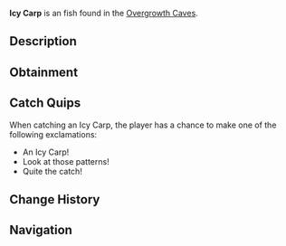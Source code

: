 {{FishInfobox
|image          = Icy Carp.png
|rarity         = Unusual
|sea            = First Sea
|location       = [[Overgrowth Caves]]
|sublocation    = 
|sources        = Fishing Rod
|radar_location = 
|xp             = 120
|weather        = 
|time           = 
|season         = Winter
|bait           = Bagel
|base_weight    = 7
|base_value     = 250
|weight_range   = 4
|base_chance    = 45
|base_resil     = 65
}}
'''Icy Carp''' is an {{Rarity|Unusual}} fish found in the [[Overgrowth Caves]].

== Description ==
{{Description|A hardy carp whose scales have adapted to form intricate ice-crystal patterns.|Bestiary Entry}}

== Obtainment ==
{{Description|Prefers the deeper pools within the cave.|Bestiary Hint}}
{{Fish Availability|
Overgrowth Caves
|top_rods      = 
Training Rod\226349.99\226349.99;
Champions Rod\213359.44\138813.36;
Celestial Rod\211439.34\143558.61;
Ice Warpers Rod\209412.01\142956.42;
Rapid Rod\209236.41\179306.1;
Flimsy Rod\144339.98\144339.98;
Buddy Bond Rod\114344.79\92303.69;
Astralhook Rod\202912.61\204880.57;
Ethereal Prism Rod\193974.48\199998.45;
No-Life Rod\191617.37\191617.37;
Seraphic Rod\189883.87\189883.87;
Avalanche Rod\203905.7\132824.33;
Depthseeker Rod\202733.09\148183.89;
Verdant Shear Rod\189290.9\161840.31;
Challenger's Rod\173906.55\173906.55;
Rod Of The Forgotten Fang\173355.19\173355.19;
Blazebringer Rod\171770.28\152664.77;
Zeus Rod\170501.04\161747.62;
Volcanic Rod\166456.9\122752.14;
Rod Of The Depths\157421.43\157421.43;
Rod Of The Exalted One\147885.95\147885.95;
Trident Rod\137082.2\135393.61;
Free Spirit Rod\134997.56\134997.56;
Steady Rod\90954.19\57541.23
|recommended   = Training Rod
}}

== Catch Quips ==
When catching an Icy Carp, the player has a chance to make one of the following exclamations:
* An Icy Carp!
* Look at those patterns!
* Quite the catch!

== Change History ==
{{Change History|{{subst:Current Version}}}}

== Navigation ==
{{Fish Navbox|Overgrowth Caves}}